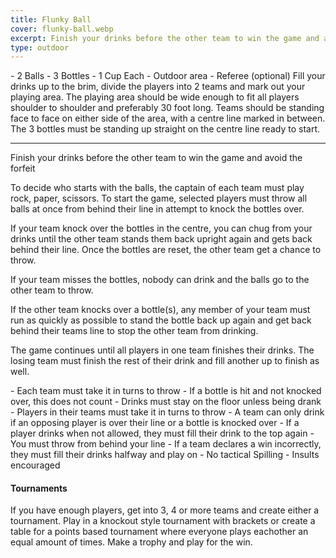 ```yaml
---
title: Flunky Ball
cover: flunky-ball.webp
excerpt: Finish your drinks before the other team to win the game and avoid the forfeit
type: outdoor
---
```


<GameHero
  cover="/BeerGoggleGames/images/flunky-ball.webp"
  alt="Flunky Ball"
/>

<GameSection title="Equipment" icon="/BeerGoggleGames/images/liquor.webp">
-   2 Balls
-   3 Bottles
-   1 Cup Each
-   Outdoor area
-   Referee (optional)
</GameSection>

<GameSection title="Setup" icon="/BeerGoggleGames/images/settings.webp">
Fill your drinks up to the brim, divide the players into 2 teams and mark out your playing area. The playing area should be wide enough to fit all players shoulder to shoulder and preferably 30 foot long. Teams should be standing face to face on either side of the area, with a centre line marked in between. The 3 bottles must be standing up straight on the centre line ready to start.

* * *
</GameSection>

<GameSection title="Aim of the Game" icon="/BeerGoggleGames/images/target.webp">
<p>Finish your drinks before the other team to win the game and avoid the forfeit</p>
</GameSection>

<GameSection title="How to Play" icon="/BeerGoggleGames/images/question.webp">
To decide who starts with the balls, the captain of each team must play rock, paper, scissors. To start the game, selected players must throw all balls at once from behind their line in attempt to knock the bottles over.

If your team knock over the bottles in the centre, you can chug from your drinks until the other team stands them back upright again and gets back behind their line. Once the bottles are reset, the other team get a chance to throw.

If your team misses the bottles, nobody can drink and the balls go to the other team to throw.

If the other team knocks over a bottle(s), any member of your team must run as quickly as possible to stand the bottle back up again and get back behind their teams line to stop the other team from drinking.

The game continues until all players in one team finishes their drinks. The losing team must finish the rest of their drink and fill another up to finish as well.
</GameSection>

<GameSection title="Rules" icon="/BeerGoggleGames/images/rules.webp">
-   Each team must take it in turns to throw
-   If a bottle is hit and not knocked over, this does not count
-   Drinks must stay on the floor unless being drank
-   Players in their teams must take it in turns to throw
-   A team can only drink if an opposing player is over their line or a bottle is knocked over
-   If a player drinks when not allowed, they must fill their drink to the top again
-   You must throw from behind your line
-   If a team declares a win incorrectly, they must fill their drinks halfway and play on
-   No tactical Spilling
-   Insults encouraged
</GameSection>

<GameSection title="Special Edition" icon="/BeerGoggleGames/images/special.webp">

<h4>Tournaments</h4>

<p>If you have enough players, get into 3, 4 or more teams and create either a tournament. Play in a knockout style tournament with brackets or create a table for a points based tournament where everyone plays eachother an equal amount of times. Make a trophy and play for the win.</p>
</GameSection>

<ShareButtons title="Flunky Ball" />

<FeedbackCard>
</FeedbackCard>
